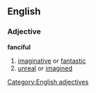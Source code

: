==English==
===Adjective===
'''fanciful'''
#[[imaginative]] or [[fantastic]]
#[[unreal]] or [[imagined]]
[[Category:English adjectives]]